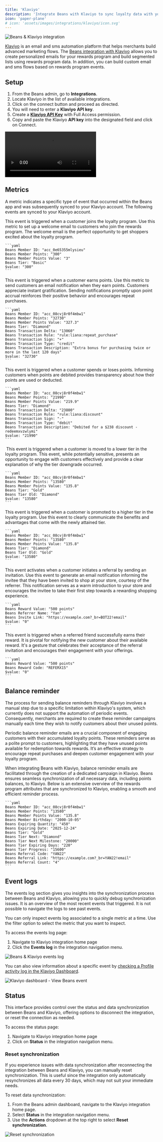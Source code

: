 ```yaml
---
title: 'Klaviyo'
description: 'Integrate Beans with Klaviyo to sync loyalty data with your email marketing'
icon: 'paper-plane'
# icon: 'assets/images/integrations/klaviyo/icon.svg'
---
```


<Frame caption="Beans & Klaviyo integration">
  <img
    src="/assets/images/integrations/klaviyo/hero.webp"
    style={{ borderRadius: '0.5rem' }}
    title="Beans & Klaviyo integration"
    alt="Beans & Klaviyo integration"
  />
</Frame>

[Klaviyo](https://klaviyo.com/) is an email and sms automation platform that helps merchants
build advanced marketing flows. The
[Beans integration with Klaviyo](https://www.trybeans.com/integrations/trellis:klaviyo)
allows you to create personalized
emails for your rewards program and build segmented lists using rewards program data.
In addition, you can build custom email and sms flows based on rewards program events.

## Setup

1. From the Beans admin, go to **Integrations**.
2. Locate Klaviyo in the list of available integrations.
3. Click on the connect button and proceed as directed.
4. You will need to enter a **Klaviyo** **API key**.
5. Create a [**Klaviyo API Key**](https://help.klaviyo.com/hc/en-us/articles/7423954176283) with Full Access permission.
6. Copy and paste the Klaviyo **API key** into the designated field and click on Connect.

<Frame>
  <video controls style={{ borderRadius: '0.5rem' }}>
    <source src="/assets/images/integrations/klaviyo/screencast-setup.mp4" type="video/mp4" />
    Your browser does not support the video tag.
  </video>
</Frame>

## Metrics

A metric indicates a specific type of event that occurred within the Beans app
and was subsequently synced to your Klaviyo account.
The following events are synced to your Klaviyo account.

<AccordionGroup>
  <Accordion title="Beans member created">
    This event is triggered when a customer joins the loyalty program.
    Use this metric to set up a welcome email to customers who join the rewards program.
    The welcome email is the perfect opportunity to get shoppers excited about the loyalty program.

    ```yaml
    Beans Member ID: "acc_0e65355mlysieu"
    Beans Member Points: "300"
    Beans Member Points Value: "3"
    Beans Tier: "Basic"
    $value: "300"
    ```

  </Accordion>
  <Accordion title="Beans points credited">
    This event is triggered when a customer earns points.
    Use this metric to send customers an email notification when they earn points.
    Customers appreciate instant gratification. Sending notifications promptly upon point accrual
    reinforces their positive behavior and encourages repeat purchases.

    ```yaml
    Beans Member ID: "acc_08cvj8r0f4mbw1"
    Beans Member Points: "32730"
    Beans Member Points Value: "327.3"
    Beans Tier: "Diamond"
    Beans Transaction Delta: "13060"
    Beans Transaction Rule: "rule:liana:repeat_purchase"
    Beans Transaction Sign: "+"
    Beans Transaction Type: "credit"
    Beans Transaction Description: "Extra bonus for purchasing twice or more in the last 120 days"
    $value: "32730"
    ```

  </Accordion>
  <Accordion title="Beans points debited">
    This event is triggered when a customer spends or loses points.
    Informing customers when points are debited provides transparency about how their points are used or deducted.

    ```yaml
    Beans Member ID: "acc_08cvj8r0f4mbw1"
    Beans Member Points: "21990"
    Beans Member Points Value: "219.9"
    Beans Tier: "Diamond"
    Beans Transaction Delta: "23800"
    Beans Transaction Rule: "rule:liana:discount"
    Beans Transaction Sign: "-"
    Beans Transaction Type: "debit"
    Beans Transaction Description: "Debited for a $238 discount - redeemxvzwlymi"
    $value: "21990"
    ```

  </Accordion>
  <Accordion title="Beans tier downgraded">
   This event is triggered when a customer is moved to a lower tier in the loyalty program.
  This event, while potentially sensitive, presents an opportunity to engage with customers
  effectively and provide a clear explanation of why the tier downgrade occurred.

    ```yaml
    Beans Member ID: "acc_08cvj8r0f4mbw1"
    Beans Member Points: "13580"
    Beans Member Points Value: "135.8"
    Beans Tier: "Gold"
    Beans Tier Old: "Diamond"
    $value: "13580"
    ```

  </Accordion>
  <Accordion title="Beans tier upgraded">
    This event is triggered when a customer is promoted to a higher tier
    in the loyalty program. Use this event to clearly communicate the benefits and advantages
    that come with the newly attained tier.

    ```yaml
    Beans Member ID: "acc_08cvj8r0f4mbw1"
    Beans Member Points: "13580"
    Beans Member Points Value: "135.8"
    Beans Tier: "Diamond"
    Beans Tier Old: "Gold"
    $value: "13580"
    ```

  </Accordion>
  <Accordion title="Beans friend invited">
    This event activates when a customer initiates a referral by sending an invitation.
    Use this event to generate an email notification informing the invitee that
    they have been invited to shop at your store, courtesy of the referrer.
    This notification serves as a warm introduction to your store and encourages
    the invitee to take their first step towards a rewarding shopping experience.

    ```yaml
    Beans Reward Value: "500 points"
    Beans Referrer Name: "Yan"
    Beans Invite Link: "https://example.com?_br=BOT22!email"
    $value: "0"
    ```

  </Accordion>
  <Accordion title="Beans friend rewarded">
    This event is triggered when a referred friend successfully earns their reward.
    It is pivotal for notifying the new customer about their available reward.
    It's a gesture that celebrates their acceptance of the referral invitation and
    encourages their engagement with your offerings.

    ```yaml
    Beans Reward Value: "500 points"
    Beans Reward Code: "REFERX15"
    $value: "0"
    ```

  </Accordion>
</AccordionGroup>

## Balance reminder

<Warning>
  The process for sending balance reminders through Klaviyo involves a manual step due to a specific limitation within
  Klaviyo's system, which currently does not support the automation of periodic events. Consequently, merchants are
  required to create these reminder campaigns manually each time they wish to notify customers about their unused
  points.
</Warning>

Periodic balance reminder emails are a crucial component of engaging customers
with their accumulated loyalty points. These reminders serve as a polite prompt
to customers, highlighting that they have unused points available for redemption
towards rewards. It’s an effective strategy to encourage repeat purchases and
deepen customer engagement with your loyalty program.

When integrating Beans with Klaviyo, balance reminder emails are facilitated through
the creation of a dedicated campaign in Klaviyo. Beans ensures seamless synchronization
of all necessary data, including points balances, to Klaviyo. Below is an extensive overview
of the rewards program attributes that are synchronized to Klaviyo, enabling a smooth and efficient reminder process.

    ```yaml
    Beans Member ID: "acc_08cvj8r0f4mbw1"
    Beans Member Points: "13580"
    Beans Member Points Value: "135.8"
    Beans Member Birthday: "2000-10-05"
    Beans Expiring Quantity: "450"
    Beans Expiring Date: "2025-12-24"
    Beans Tier: "Gold"
    Beans Tier Next: "Diamond"
    Beans Tier Next Milestone: "20000"
    Beans Tier Expiring Days: "220"
    Beans Tier Progress: "15600"
    Beans Referral Code: "YAN22"
    Beans Referral Link: "https://example.com?_br=YAN22!email"
    Beans Referral Count: "4"
    ```

## Event logs

The events log section gives you insights into the synchronization process between Beans and Klaviyo,
allowing you to quickly debug synchronization issues. It is an overview of the most recent
events that triggered. It is not possible to navigate the logs to see past events.

<Warning>
  You can only inspect events log associated to a single metric at a time. Use the filter option to select the metric
  that you want to inspect.
</Warning>

To access the events log page:

1. Navigate to Klaviyo integration home page
2. Click the **Events log** in the integration navigation menu.

<Frame caption="Beans & Klaviyo - View events log">
  <img
    src="/assets/images/integrations/klaviyo/page-events-log.webp"
    style={{ borderRadius: '0.5rem' }}
    title="Beans & Klaviyo events log"
    alt="Beans & Klaviyo events log"
  />
</Frame>

You can also view information about a specific event by
[checking a Profile activity log in the Klaviyo Dashboard](https://help.klaviyo.com/hc/en-us/articles/115005247088#h_01H93XCYWW5V0VAM8P1HCJXCS9).

<Frame caption="Klaviyo dashboard - View Beans event">
  <img
    src="/assets/images/integrations/klaviyo/klaviyo-view-event.webp"
    style={{ borderRadius: '0.5rem' }}
    title="Klaviyo dashboard - View Beans event"
    alt="Klaviyo dashboard - View Beans event"
  />
</Frame>

## Status

This interface provides control over the status and data synchronization between Beans and Klaviyo,
offering options to disconnect the integration, or reset the connection as needed.

To access the status page:

1. Navigate to Klaviyo integration home page
2. Click on **Status** in the integration navigation menu.

### Reset synchronization

If you experience issues with data synchronization after reconnecting the integration between Beans and Klaviyo,
you can manually reset synchronization. This is useful since the integration only automatically resynchronizes
all data every 30 days, which may not suit your immediate needs.

To reset data synchronization:

1. From the Beans admin dashboard, navigate to the Klaviyo integration home page.
2. Select **Status** in the integration navigation menu.
3. Use the **Actions** dropdown at the top right to select **Reset synchronization**.

<Frame>
  <img
    src="/assets/images/integrations/klaviyo/actions-synchronization.gif"
    alt="Reset synchronization"
    style={{ borderRadius: '0.5rem' }}
  />
</Frame>
